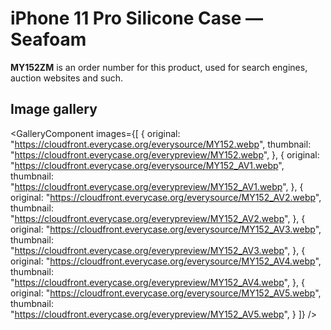 
# iPhone 11 Pro Silicone Case — Seafoam

<Callout type='info' emoji='👉🏻'>**MY152ZM** is an order number for this product, used for search engines, auction websites and such.</Callout>

## Image gallery

<GalleryComponent
    images={[
      {
        original: "https://cloudfront.everycase.org/everysource/MY152.webp",
        thumbnail: "https://cloudfront.everycase.org/everypreview/MY152.webp",
      },
      {
        original: "https://cloudfront.everycase.org/everysource/MY152_AV1.webp",
        thumbnail: "https://cloudfront.everycase.org/everypreview/MY152_AV1.webp",
      },
      {
        original: "https://cloudfront.everycase.org/everysource/MY152_AV2.webp",
        thumbnail: "https://cloudfront.everycase.org/everypreview/MY152_AV2.webp",
      },
      {
        original: "https://cloudfront.everycase.org/everysource/MY152_AV3.webp",
        thumbnail: "https://cloudfront.everycase.org/everypreview/MY152_AV3.webp",
      },
      {
        original: "https://cloudfront.everycase.org/everysource/MY152_AV4.webp",
        thumbnail: "https://cloudfront.everycase.org/everypreview/MY152_AV4.webp",
      },
      {
        original: "https://cloudfront.everycase.org/everysource/MY152_AV5.webp",
        thumbnail: "https://cloudfront.everycase.org/everypreview/MY152_AV5.webp",
      }
    ]}
  />
